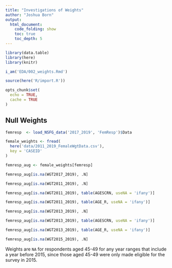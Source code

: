 ```yaml
---
title: "Investigations of Weights"
author: "Joshua Born"
output:
  html_document:
    code_folding: show
    toc: true
    toc_depth: 5
---
```


```r
library(data.table)
library(here)
library(knitr)

i_am('EDA/002_weights.Rmd')

source(here('R/import.R'))

opts_chunk$set(
  echo = TRUE,
  cache = TRUE
)
```

## Null Weights

```r
femresp  <- load_NSFG_data('2017_2019', 'FemResp')$Data

female_weights <- fread(
  here('data/2011_2019_FemaleWgtData.csv'),
  key = 'CASEID'
)

femresp_aug <- female_weights[femresp]
```

```r
femresp_aug[is.na(WGT2017_2019), .N]

femresp_aug[is.na(WGT2011_2019), .N]

femresp_aug[is.na(WGT2011_2019), table(AGESCRN, useNA = 'ifany')]

femresp_aug[is.na(WGT2011_2019), table(AGE_R, useNA = 'ifany')]

femresp_aug[is.na(WGT2013_2019), .N]

femresp_aug[is.na(WGT2013_2019), table(AGESCRN, useNA = 'ifany')]

femresp_aug[is.na(WGT2013_2019), table(AGE_R, useNA = 'ifany')]

femresp_aug[is.na(WGT2015_2019), .N]
```

Weights are `NA` for respondents aged 45-49 for any year ranges that include a year before 2015, since those aged 45-49 were only made eligible for the survey in 2015.